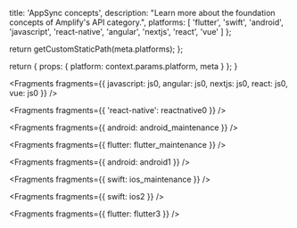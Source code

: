 
  title: 'AppSync concepts',
  description: "Learn more about the foundation concepts of Amplify's API category.",
  platforms: [
    'flutter',
    'swift',
    'android',
    'javascript',
    'react-native',
    'angular',
    'nextjs',
    'react',
    'vue'
  ]
};

  return getCustomStaticPath(meta.platforms);
};

  return {
    props: {
      platform: context.params.platform,
      meta
    }
  };
}


<Fragments
  fragments={{
    javascript: js0,
    angular: js0,
    nextjs: js0,
    react: js0,
    vue: js0
  }}
/>


<Fragments fragments={{ 'react-native': reactnative0 }} />


<Fragments fragments={{ android: android_maintenance }} />


<Fragments fragments={{ flutter: flutter_maintenance }} />


<Fragments fragments={{ android: android1 }} />


<Fragments fragments={{ swift: ios_maintenance }} />


<Fragments fragments={{ swift: ios2 }} />


<Fragments fragments={{ flutter: flutter3 }} />
